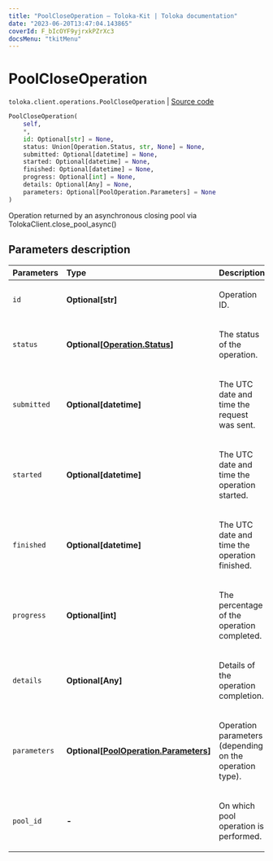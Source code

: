 ```yaml
---
title: "PoolCloseOperation — Toloka-Kit | Toloka documentation"
date: "2023-06-20T13:47:04.143865"
coverId: F_bIcOYF9yjrxkPZrXc3
docsMenu: "tkitMenu"
---
```


# PoolCloseOperation

`toloka.client.operations.PoolCloseOperation` | [Source code](https://github.com/Toloka/toloka-kit/blob/v1.2.0/src/client/operations.py#L172)

```python
PoolCloseOperation(
    self,
    *,
    id: Optional[str] = None,
    status: Union[Operation.Status, str, None] = None,
    submitted: Optional[datetime] = None,
    started: Optional[datetime] = None,
    finished: Optional[datetime] = None,
    progress: Optional[int] = None,
    details: Optional[Any] = None,
    parameters: Optional[PoolOperation.Parameters] = None
)
```

Operation returned by an asynchronous closing pool via TolokaClient.close_pool_async()

## Parameters description

| Parameters | Type | Description |
| :----------| :----| :-----------|
`id`|**Optional\[str\]**|<p>Operation ID.</p>
`status`|**Optional\[[Operation.Status](/docs/toloka-kit/reference/toloka.client.operations.Operation.Status)\]**|<p>The status of the operation.</p>
`submitted`|**Optional\[datetime\]**|<p>The UTC date and time the request was sent.</p>
`started`|**Optional\[datetime\]**|<p>The UTC date and time the operation started.</p>
`finished`|**Optional\[datetime\]**|<p>The UTC date and time the operation finished.</p>
`progress`|**Optional\[int\]**|<p>The percentage of the operation completed.</p>
`details`|**Optional\[Any\]**|<p>Details of the operation completion.</p>
`parameters`|**Optional\[[PoolOperation.Parameters](/docs/toloka-kit/reference/toloka.client.operations.PoolOperation.Parameters)\]**|<p>Operation parameters (depending on the operation type).</p>
`pool_id`|**-**|<p>On which pool operation is performed.</p>